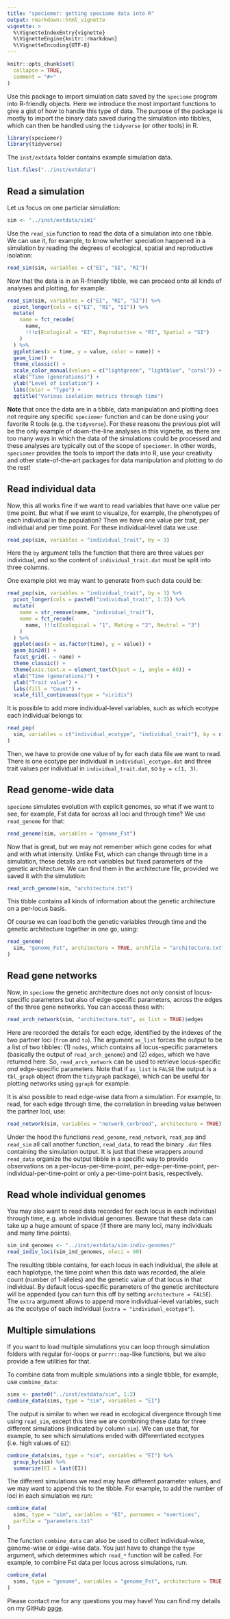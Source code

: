 ```yaml
---
title: "speciomer: getting speciome data into R"
output: rmarkdown::html_vignette
vignette: >
  %\VignetteIndexEntry{vignette}
  %\VignetteEngine{knitr::rmarkdown}
  %\VignetteEncoding{UTF-8}
---
```


```r
knitr::opts_chunk$set(
  collapse = TRUE,
  comment = "#>"
)
```

Use this package to import simulation data saved by the `speciome` program into R-friendly objects. Here we introduce the most important functions to give a gist of how to handle this type of data. The purpose of the package is mostly to import the binary data saved during the simulation into tibbles, which can then be handled using the `tidyverse` (or other tools) in R.

```r
library(speciomer)
library(tidyverse)
```

The `inst/extdata` folder contains example simulation data.

```r
list.files("../inst/extdata")
```

## Read a simulation

Let us focus on one particlar simulation:

```r
sim <- "../inst/extdata/sim1"
```

Use the `read_sim` function to read the data of a simulation into one tibble. We can use it, for example, to know whether speciation happened in a simulation by reading the degrees of ecological, spatial and reproductive isolation:

```r
read_sim(sim, variables = c("EI", "SI", "RI"))
```
Now that the data is in an R-friendly tibble, we can proceed onto all kinds of analyses and plotting, for example:

```r
read_sim(sim, variables = c("EI", "RI", "SI")) %>%
  pivot_longer(cols = c("EI", "RI", "SI")) %>%
  mutate(
    name = fct_recode(
      name,
      !!!c(Ecological = "EI", Reproductive = "RI", Spatial = "SI")
    )
  ) %>%
  ggplot(aes(x = time, y = value, color = name)) +
  geom_line() +
  theme_classic() +
  scale_color_manual(values = c("lightgreen", "lightblue", "coral")) +
  xlab("Time (generations)") +
  ylab("Level of isolation") +
  labs(color = "Type") +
  ggtitle("Various isolation metrics through time")
```

**Note** that once the data are in a tibble, data manipulation and plotting does not require any specific `speciomer` function and can be done using your favorite R tools (e.g. the `tidyverse`). For these reasons the previous plot will be the only example of down-the-line analyses in this vignette, as there are too many ways in which the data of the simulations could be processed and these analyses are typically out of the scope of `speciomer`. In other words, `speciomer` provides the tools to import the data into R, use your creativity and other state-of-the-art packages for data manipulation and plotting to do the rest!

## Read individual data

Now, this all works fine if we want to read variables that have one value per time point. But what if we want to visualize, for example, the phenotypes of each individual in the population? Then we have one value per trait, per individual and per time point. For these individual-level data we use:

```r
read_pop(sim, variables = "individual_trait", by = 3)
```

Here the `by` argument tells the function that there are three values per individual, and so the content of `individual_trait.dat` must be split into three columns.

One example plot we may want to generate from such data could be:

```r
read_pop(sim, variables = "individual_trait", by = 3) %>%
  pivot_longer(cols = paste0("individual_trait", 1:3)) %>%
  mutate(
    name = str_remove(name, "individual_trait"),
    name = fct_recode(
      name, !!!c(Ecological = "1", Mating = "2", Neutral = "3")
    )
  ) %>%
  ggplot(aes(x = as.factor(time), y = value)) +
  geom_bin2d() +
  facet_grid(. ~ name) +
  theme_classic() +
  theme(axis.text.x = element_text(hjust = 1, angle = 60)) +
  xlab("Time (generations)") +
  ylab("Trait value") +
  labs(fill = "Count") +
  scale_fill_continuous(type = "viridis")
```

It is possible to add more individual-level variables, such as which ecotype each individual belongs to:

```r
read_pop(
  sim, variables = c("individual_ecotype", "individual_trait"), by = c(1, 3)
)
```

Then, we have to provide one value of `by` for each data file we want to read. There is one ecotype per individual in `individual_ecotype.dat` and three trait values per individual in `individual_trait.dat`, so `by = c(1, 3)`.

## Read genome-wide data

`speciome` simulates evolution with explicit genomes, so what if we want to see, for example, Fst data for across all loci and through time? We use `read_genome` for that:

```r
read_genome(sim, variables = "genome_Fst")
```

Now that is great, but we may not remember which gene codes for what and with what intensity. Unlike Fst, which can change through time in a simulation, these details are not variables but fixed parameters of the genetic architecture. We can find them in the architecture file, provided we saved it with the simulation:

```r
read_arch_genome(sim, "architecture.txt")
```

This tibble contains all kinds of information about the genetic architecture on a per-locus basis.

Of course we can load both the genetic variables through time and the genetic architecture together in one go, using:

```r
read_genome(
  sim, "genome_Fst", architecture = TRUE, archfile = "architecture.txt"
)
```

## Read gene networks

Now, in `speciome` the genetic architecture does not only consist of locus-specific parameters but also of edge-specific parameters, across the edges of the three gene networks. You can access these with:

```r
read_arch_network(sim, "architecture.txt", as_list = TRUE)$edges
```

Here are recorded the details for each edge, identified by the indexes of the two partner loci (`from` and `to`). The argument `as_list` forces the output to be a list of two tibbles: (1) `nodes`, which contains all locus-specific parameters (basically the output of `read_arch_genome`) and (2) `edges`, which we have returned here. So, `read_arch_network` can be used to retrieve locus-specific *and* edge-specific parameters. Note that if `as_list` is `FALSE` the output is a `tbl_graph` object (from the `tidygraph` package), which can be useful for plotting networks using `ggraph` for example.

It is also possible to read edge-wise data from a simulation. For example, to read, for each edge through time, the correlation in breeding value between the partner loci, use:

```r
read_network(sim, variables = "network_corbreed", architecture = TRUE)
```

Under the hood the functions `read_genome`, `read_network`, `read_pop` and `read_sim` all call another function, `read_data`, to read the binary `.dat` files containing the simulation output. It is just that these wrappers around `read_data` organize the output tibble in a specific way to provide observations on a per-locus-per-time-point, per-edge-per-time-point, per-individual-per-time-point or only a per-time-point basis, respectively.

## Read whole individual genomes

You may also want to read data recorded for each locus in each individual through time, e.g. whole individual genomes. Beware that these data can take up a huge amount of space (if there are many loci, many individuals and many time points).

```r
sim_ind_genomes <- "../inst/extdata/sim-indiv-genomes/"
read_indiv_loci(sim_ind_genomes, nloci = 90)
```

The resulting tibble contains, for each locus in each individual, the allele at each haplotype, the time point when this data was recorded, the allele count (number of 1-alleles) and the genetic value of that locus in that individual. By default locus-specific parameters of the genetic architecture will be appended (you can turn this off by setting `architecture = FALSE`). The `extra` argument allows to append more individual-level variables, such as the ecotype of each individual (`extra = "individual_ecotype"`).

## Multiple simulations

If you want to load multiple simulations you can loop through simulation folders with regular for-loops or `purrr::map`-like functions, but we also provide a few utilities for that.

To combine data from multiple simulations into a single tibble, for example, use `combine_data`:

```r
sims <- paste0("../inst/extdata/sim", 1:2)
combine_data(sims, type = "sim", variables = "EI")
```
The output is similar to when we read in ecological divergence through time using `read_sim`, except this time we are combining these data for three different simulations (indicated by column `sim`). We can use that, for example, to see which simulations ended with differentiated ecotypes (i.e. high values of `EI`):

```r
combine_data(sims, type = "sim", variables = "EI") %>%
  group_by(sim) %>%
  summarize(EI = last(EI))
```
The different simulations we read may have different parameter values, and we may want to append this to the tibble. For example, to add the number of loci in each simulation we run:

```r
combine_data(
  sims, type = "sim", variables = "EI", parnames = "nvertices", 
  parfile = "parameters.txt"
)
```
The function `combine_data` can also be used to collect individual-wise, genome-wise or edge-wise data. You just have to change the `type` argument, which determines which `read_*` function will be called. For example, to combine Fst data per locus across simulations, run:

```r
combine_data(
  sims, type = "genome", variables = "genome_Fst", architecture = TRUE
)
```
Please contact me for any questions you may have! You can find my details on my GitHub [page](https://github.com/rscherrer/).
